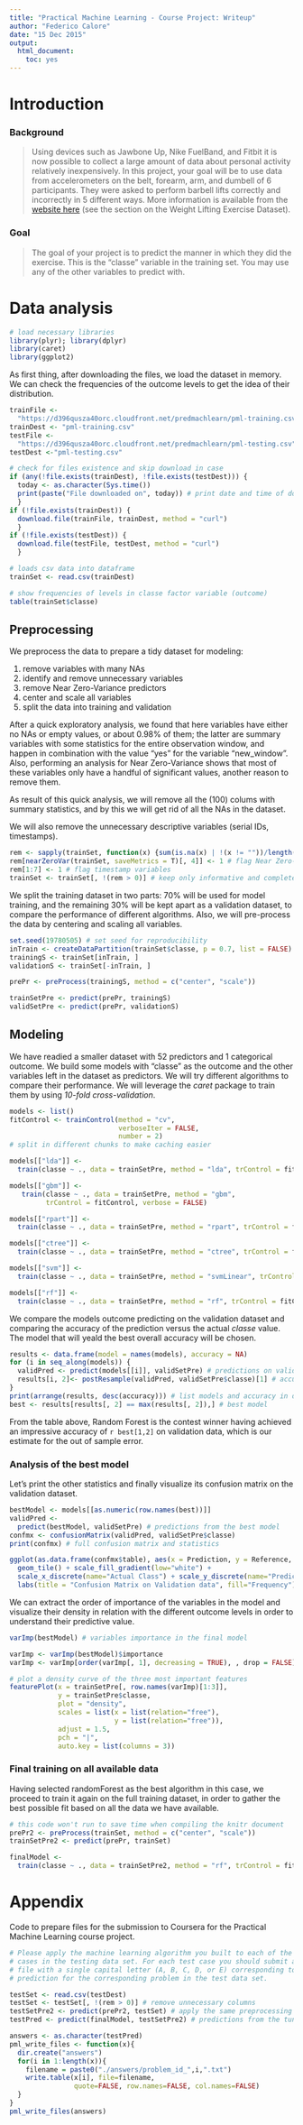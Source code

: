 ```yaml
---
title: "Practical Machine Learning - Course Project: Writeup"
author: "Federico Calore"
date: "15 Dec 2015"
output: 
  html_document: 
    toc: yes
---
```


# Introduction

### Background

> Using devices such as Jawbone Up, Nike FuelBand, and Fitbit it is now possible
to collect a large amount of data about personal activity relatively 
inexpensively. In this project, your goal will be to use data from
accelerometers on the belt, forearm, arm, and dumbell of 6 participants. They
were asked to perform barbell lifts correctly and incorrectly in 5 different
ways. More information is available from the [website
here](http://groupware.les.inf.puc-rio.br/har) (see the section on the Weight
Lifting Exercise Dataset).

### Goal

> The goal of your project is to predict the manner in which they did the
exercise. This is the "classe" variable in the training set. You may use any of
the other variables to predict with.


# Data analysis

```r
# load necessary libraries
library(plyr); library(dplyr)
library(caret)
library(ggplot2)
```

As first thing, after downloading the files, we load the dataset in memory. We
can check the frequencies of the outcome levels to get the idea of their
distribution.

```r
trainFile <-
  "https://d396qusza40orc.cloudfront.net/predmachlearn/pml-training.csv"
trainDest <- "pml-training.csv"
testFile <-
  "https://d396qusza40orc.cloudfront.net/predmachlearn/pml-testing.csv"
testDest <-"pml-testing.csv"

# check for files existence and skip download in case
if (any(!file.exists(trainDest), !file.exists(testDest))) {
  today <- as.character(Sys.time())
  print(paste("File downloaded on", today)) # print date and time of download
  }
if (!file.exists(trainDest)) {
  download.file(trainFile, trainDest, method = "curl")
  }
if (!file.exists(testDest)) {
  download.file(testFile, testDest, method = "curl")
  }

# loads csv data into dataframe
trainSet <- read.csv(trainDest)

# show frequencies of levels in classe factor variable (outcome)
table(trainSet$classe)
```

## Preprocessing

We preprocess the data to prepare a tidy dataset for modeling:

1. remove variables with many NAs
2. identify and remove unnecessary variables
3. remove Near Zero-Variance predictors
3. center and scale all variables
4. split the data into training and validation

After a quick exploratory analysis, we found that here variables have either no
NAs or empty values, or about 0.98% of them; the latter are summary variables
with some statistics for the entire observation window, and happen in
combination with the value "yes" for the variable "new_window". Also, performing
an analysis for Near Zero-Variance shows that most of these variables only have
a handful of significant values, another reason to remove them.

As result of this quick analysis, we will remove all the (100) colums with
summary statistics, and by this we will get rid of all the NAs in the dataset.

We will also remove the unnecessary descriptive variables (serial IDs, timestamps).

```r
rem <- sapply(trainSet, function(x) {sum(is.na(x) | !(x != ""))/length(x)}) # NAs
rem[nearZeroVar(trainSet, saveMetrics = T)[, 4]] <- 1 # flag Near Zero-Variance
rem[1:7] <- 1 # flag timestamp variables 
trainSet <- trainSet[, !(rem > 0)] # keep only informative and complete columns
```

We split the training dataset in two parts: 70% will be used for model training,
and the remaining 30% will be kept apart as a validation dataset, to compare the
performance of different algorithms.
Also, we will pre-process the data by centering and scaling all variables.

```r
set.seed(19780505) # set seed for reproducibility
inTrain <- createDataPartition(trainSet$classe, p = 0.7, list = FALSE)
trainingS <- trainSet[inTrain, ]
validationS <- trainSet[-inTrain, ]

prePr <- preProcess(trainingS, method = c("center", "scale"))

trainSetPre <- predict(prePr, trainingS)
validSetPre <- predict(prePr, validationS)
```

## Modeling

We have readied a smaller dataset with 52 predictors and 1 categorical outcome. 
We build some models with "classe" as the outcome and the other variables left
in the dataset as predictors. We will try different algorithms to compare their 
performance. We will leverage the *caret* package to train them by using
*10-fold cross-validation*.

```r
models <- list()
fitControl <- trainControl(method = "cv",
                           verboseIter = FALSE,
                           number = 2)
# split in different chunks to make caching easier
```

```r
models[["lda"]] <-
  train(classe ~ ., data = trainSetPre, method = "lda", trControl = fitControl)
```

```r
models[["gbm"]] <-
   train(classe ~ ., data = trainSetPre, method = "gbm",
         trControl = fitControl, verbose = FALSE)
```

```r
models[["rpart"]] <-
  train(classe ~ ., data = trainSetPre, method = "rpart", trControl = fitControl)
```

```r
models[["ctree"]] <-
  train(classe ~ ., data = trainSetPre, method = "ctree", trControl = fitControl)
```

```r
models[["svm"]] <-
  train(classe ~ ., data = trainSetPre, method = "svmLinear", trControl = fitControl)
```

```r
models[["rf"]] <-
  train(classe ~ ., data = trainSetPre, method = "rf", trControl = fitControl)
```

We compare the models outcome predicting on the validation dataset and comparing
the accuracy of the prediction versus the actual *classe* value. The model that
will yeald the best overall accuracy will be chosen.

```r
results <- data.frame(model = names(models), accuracy = NA)
for (i in seq_along(models)) {
  validPred <- predict(models[[i]], validSetPre) # predictions on validation dataset
  results[i, 2]<- postResample(validPred, validSetPre$classe)[1] # accuracy and kappa
}
print(arrange(results, desc(accuracy))) # list models and accuracy in desc order
best <- results[results[, 2] == max(results[, 2]),] # best model
```

From the table above, Random Forest is the contest winner having achieved an
impressive accuracy of `r best[1,2]` on validation data, which is our estimate
for the out of sample error.  

### Analysis of the best model

Let's print the other statistics and finally visualize its confusion matrix on
the validation dataset.

```r
bestModel <- models[[as.numeric(row.names(best))]]
validPred <-
  predict(bestModel, validSetPre) # predictions from the best model
confmx <- confusionMatrix(validPred, validSetPre$classe)
print(confmx) # full confusion matrix and statistics

ggplot(as.data.frame(confmx$table), aes(x = Prediction, y = Reference, fill = Freq)) +
  geom_tile() + scale_fill_gradient(low="white") +
  scale_x_discrete(name="Actual Class") + scale_y_discrete(name="Predicted Class") +
  labs(title = "Confusion Matrix on Validation data", fill="Frequency")
```

We can extract the order of importance of the variables in the model and
visualize their density in relation with the different outcome levels in order
to understand their predictive value.

```r
varImp(bestModel) # variables importance in the final model

varImp <- varImp(bestModel)$importance
varImp <- varImp[order(varImp[, 1], decreasing = TRUE), , drop = FALSE]

# plot a density curve of the three most important features
featurePlot(x = trainSetPre[, row.names(varImp)[1:3]],
            y = trainSetPre$classe,
            plot = "density",
            scales = list(x = list(relation="free"),
                          y = list(relation="free")),
            adjust = 1.5,
            pch = "|",
            auto.key = list(columns = 3))
```

### Final training on all available data

Having selected randomForest as the best algorithm in this case, we proceed to
train it again on the full training dataset, in order to gather the best
possible fit based on all the data we have available.

```r
# this code won't run to save time when compiling the knitr document
prePr2 <- preProcess(trainSet, method = c("center", "scale"))
trainSetPre2 <- predict(prePr, trainSet)

finalModel <-
  train(classe ~ ., data = trainSetPre2, method = "rf", trControl = fitControl)
```

# Appendix
Code to prepare files for the submission to Coursera for the Practical Machine
Learning course project.

```r
# Please apply the machine learning algorithm you built to each of the 20 test 
# cases in the testing data set. For each test case you should submit a text
# file with a single capital letter (A, B, C, D, or E) corresponding to your
# prediction for the corresponding problem in the test data set.

testSet <- read.csv(testDest)
testSet <- testSet[, !(rem > 0)] # remove unnecessary columns
testSetPre2 <- predict(prePr2, testSet) # apply the same preprocessing to test data
testPred <- predict(finalModel, testSetPre2) # predictions from the tuned model

answers <- as.character(testPred)
pml_write_files <- function(x){
  dir.create("answers")
  for(i in 1:length(x)){
    filename = paste0("./answers/problem_id_",i,".txt")
    write.table(x[i], file=filename,
                quote=FALSE, row.names=FALSE, col.names=FALSE)
  }
}
pml_write_files(answers)
```
